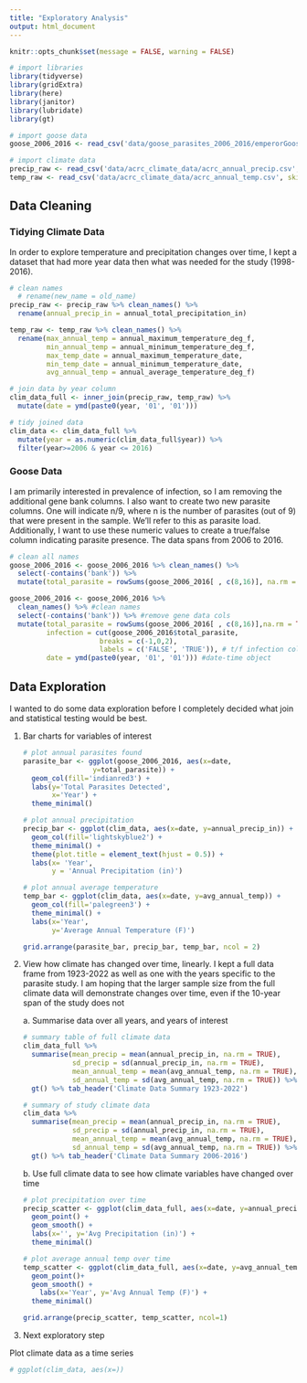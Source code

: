 ```yaml
---
title: "Exploratory Analysis"
output: html_document
---
```


```r
knitr::opts_chunk$set(message = FALSE, warning = FALSE)
```

```r
# import libraries
library(tidyverse)
library(gridExtra)
library(here)
library(janitor)
library(lubridate)
library(gt)
```

```r
# import goose data
goose_2006_2016 <- read_csv('data/goose_parasites_2006_2016/emperorGoose_bloodParasites_YKD_buchheit_2006_2016.csv')

# import climate data
precip_raw <- read_csv('data/acrc_climate_data/acrc_annual_precip.csv', skip = 5)
temp_raw <- read_csv('data/acrc_climate_data/acrc_annual_temp.csv', skip = 5)
```

## Data Cleaning

### Tidying Climate Data

In order to explore temperature and precipitation changes over time, I kept a dataset that had more year data then what was needed for the study (1998-2016).

```r
# clean names
  # rename(new_name = old_name)
precip_raw <- precip_raw %>% clean_names() %>% 
  rename(annual_precip_in = annual_total_precipitation_in)

temp_raw <- temp_raw %>% clean_names() %>% 
  rename(max_annual_temp = annual_maximum_temperature_deg_f,
         min_annual_temp = annual_minimum_temperature_deg_f,
         max_temp_date = annual_maximum_temperature_date,
         min_temp_date = annual_minimum_temperature_date,
         avg_annual_temp = annual_average_temperature_deg_f)

# join data by year column
clim_data_full <- inner_join(precip_raw, temp_raw) %>% 
  mutate(date = ymd(paste0(year, '01', '01')))

# tidy joined data
clim_data <- clim_data_full %>% 
  mutate(year = as.numeric(clim_data_full$year)) %>% 
  filter(year>=2006 & year <= 2016)
```

### Goose Data

I am primarily interested in prevalence of infection, so I am removing the additional gene bank columns. I also want to create two new parasite columns. One will indicate n/9, where n is the number of parasites (out of 9) that were present in the sample. We'll refer to this as parasite load. Additionally, I want to use these numeric values to create a true/false column indicating parasite presence. The data spans from 2006 to 2016.

```r
# clean all names
goose_2006_2016 <- goose_2006_2016 %>% clean_names() %>% 
  select(-contains('bank')) %>% 
  mutate(total_parasite = rowSums(goose_2006_2016[ , c(8,16)], na.rm = TRUE))
```

```r
goose_2006_2016 <- goose_2006_2016 %>% 
  clean_names() %>% #clean names
  select(-contains('bank')) %>% #remove gene data cols
  mutate(total_parasite = rowSums(goose_2006_2016[ , c(8,16)],na.rm = TRUE),
         infection = cut(goose_2006_2016$total_parasite,
                      breaks = c(-1,0,2),
                      labels = c('FALSE', 'TRUE')), # t/f infection column
         date = ymd(paste0(year, '01', '01'))) #date-time object

```

## Data Exploration

I wanted to do some data exploration before I completely decided what join and statistical testing would be best.

1.  Bar charts for variables of interest

    ```r
    # plot annual parasites found
    parasite_bar <- ggplot(goose_2006_2016, aes(x=date,
                     y=total_parasite)) +
      geom_col(fill='indianred3') +
      labs(y='Total Parasites Detected',
           x='Year') +
      theme_minimal()

    # plot annual precipitation
    precip_bar <- ggplot(clim_data, aes(x=date, y=annual_precip_in)) +
      geom_col(fill='lightskyblue2') +
      theme_minimal() +
      theme(plot.title = element_text(hjust = 0.5)) +
      labs(x= 'Year',
           y = 'Annual Precipitation (in)')

    # plot annual average temperature
    temp_bar <- ggplot(clim_data, aes(x=date, y=avg_annual_temp)) +
      geom_col(fill='palegreen3') +
      theme_minimal() +
      labs(x='Year',
           y='Average Annual Temperature (F)')

    grid.arrange(parasite_bar, precip_bar, temp_bar, ncol = 2)
    ```

2.  View how climate has changed over time, linearly. I kept a full data frame from 1923-2022 as well as one with the years specific to the parasite study. I am hoping that the larger sample size from the full climate data will demonstrate changes over time, even if the 10-year span of the study does not

    a\. Summarise data over all years, and years of interest

    ```r
    # summary table of full climate data
    clim_data_full %>% 
      summarise(mean_precip = mean(annual_precip_in, na.rm = TRUE),
                sd_precip = sd(annual_precip_in, na.rm = TRUE),
                mean_annual_temp = mean(avg_annual_temp, na.rm = TRUE),
                sd_annual_temp = sd(avg_annual_temp, na.rm = TRUE)) %>% 
      gt() %>% tab_header('Climate Data Summary 1923-2022')

    # summary of study climate data
    clim_data %>% 
      summarise(mean_precip = mean(annual_precip_in, na.rm = TRUE),
                sd_precip = sd(annual_precip_in, na.rm = TRUE),
                mean_annual_temp = mean(avg_annual_temp, na.rm = TRUE),
                sd_annual_temp = sd(avg_annual_temp, na.rm = TRUE)) %>% 
      gt() %>% tab_header('Climate Data Summary 2006-2016')

    ```

    b\. Use full climate data to see how climate variables have changed over time

    ```r
    # plot precipitation over time
    precip_scatter <- ggplot(clim_data_full, aes(x=date, y=annual_precip_in)) +
      geom_point() +
      geom_smooth() +
      labs(x='', y='Avg Precipitation (in)') +
      theme_minimal()

    # plot average annual temp over time
    temp_scatter <- ggplot(clim_data_full, aes(x=date, y=avg_annual_temp)) +
      geom_point()+
      geom_smooth() +
        labs(x='Year', y='Avg Annual Temp (F)') +
      theme_minimal()

    grid.arrange(precip_scatter, temp_scatter, ncol=1)
    ```

3.  Next exploratory step

Plot climate data as a time series

```r
# ggplot(clim_data, aes(x=))
```
